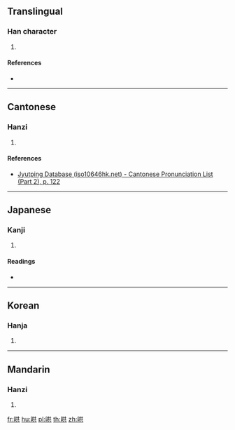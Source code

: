 {{character info/new}}
==Translingual==

===Han character===
{{Han char|rn=72|rad=日|as=06|sn=10|four=|canj=ATC,XATC|ids=⿰日共}}

# {{defn|Han|sort=日06}}

====References====
* {{Han ref|kx=0495.140|dkj=13913|dj=0860.190|hdz=21506.020|uh=664E|ud=26190}}

----

==Cantonese==

===Hanzi===
{{yue-hanzi|jyut=[[hung2]]|y=hung2}}

# {{defn|lang=yue|sort=日06}}

====References====
* [http://www.iso10646hk.net/jp/document/download.jsp Jyutping Database (iso10646hk.net) - Cantonese Pronunciation List (Part 2), p. 122]

----

==Japanese==

===Kanji===
{{ja-kanji|grade=|rs=日06}}

# {{defn|lang=ja|sort=日06}}

====Readings====
* {{ja-readings|on=[[こう]] (kō), [[く]] (ku)|kun=[[あけかかる]] (akekakaru)}}

----

==Korean==

===Hanja===
{{ko-hanja|hangeul=홍|eumhun=|rv=hong|mr=hong|y=hong}}

# {{defn|lang=ko|sort=日06}}

----

==Mandarin==

===Hanzi===
{{cmn-hanzi|pin=[[hǒng]] ([[hong3]])|wg=hung<sup>3</sup>}}

# {{defn|lang=cmn|sort=日06}}

[[fr:晎]]
[[hu:晎]]
[[pl:晎]]
[[th:晎]]
[[zh:晎]]
